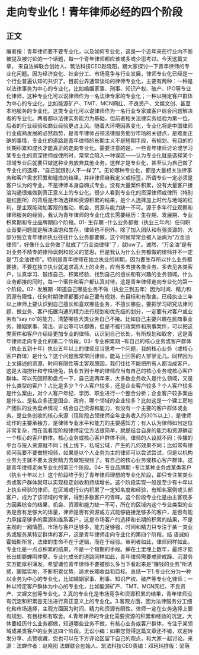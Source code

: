 # 走向专业化！青年律师必经的四个阶段
## 正文
编者按：青年律师要不要专业化，以及如何专业化，这是一个近年来在行业内不断被提及被讨论的一个话题，每一个青年律师都应该或多或少思考过。今天这篇文章， 来自法蝉联合创始人、筑法科技CEO赵晓阳，跟大家探讨一下青年律师的专业化问题。因为经济变化、社会分工、市场竞争与行业发展，律师专业化已经是一个行业普遍认知的共识了。目前业界通常谈论的律师专业化，主要有两种：一种是以法律事务为中心的专业化，比如婚姻家事、刑事、知识产权、破产、IPO等专业化律师，这种专业化可以说律师作为一名法律专家的专业化；一种以特定客户群体为中心的专业化，比如能源矿产、TMT、MCN网红、不良资产、文娱文创、甚至本地服务的专业化，这类专业化可以说律师作为一名行业专家或客户综合问题解决者的专业化。两者都以法律实务能力为基础，但前者相关法律实务经验为第一位，后者的行业经验和商业经验更占上风。随着大环境因素变化，专业化将是中国律师行业成熟发展的必然趋势，是青年律师占领法律服务细分市场的关键点，是难而正确的事情，专业化的道路是青年律师的长期主义不是短期手段，有规划、有目的的长期积累和成长才能真正的走向专业化。需要注意的是，一些青年律师讨论或学习某专业化的资深律师或律所时，常常会陷入一种误区——认为专业化就是选择某个领域专业后就要只做这种业务放弃其他业务，这样才是专业化，甚至认为自己做了专业化的选择，“自己就跟别人不一样了”。无论哪种专业化，都是大量相关法律事务和客户需求积累和锤炼的结果，并非律师自我定义或标签，所谓专业一定必须是客户认为的专业，不是律师本身自嗨式专业。没有大量案件积累，没有大量客户接洽沟通很难做到真正意义上的专业化。很少人看到专业化的资深律师或律所（特别是红圈所）的背后是市场选择和资源积累的结果，是个人选择加上时代与地域的红利，是主观能动加客观的推动，机会、资源与能力缺一不可。源于多年行业观察和律师服务的经验，我认为青年律师的专业化成长需要经历：生存期、发展期、专业积累期和专业品牌期四个阶段。01- 生存期 -什么业务都做（执业三年内）任何职业首要问题就是解决温饱和生存，律师也不例外。除了加入团队和有强资源的，大部分独立青年律师执业往往什么业务都要做，这个时候常常会被人诟病为“万金油律师”，好像什么业务做了就成了“万金油律师”了，就low了。诚然，“万金油”是有对业务不精专的律师讽刺和贬义的意思，但是我认为什么业务都做的律师并不一定是“万金油律师”。特别是青年律师在独立执业的初期，因为要生存所以什么业务都要接，不要在独立执业就追求高大上的业务，应当多去接各类业务，多去见各类客户，认真学习、锻炼自己、积累经验、找到自己的擅长和有兴趣的业务领域。什么业务都接的同时，每一个案件和客户都认真对待，这是青年律师走向专业化的第一个阶段。02- 发展期 -知道自己哪些业务不做（执业三到五年）因为时间、精力和资源有限性，任何时期律师都要对自己要有规划、有目标和有取舍。已经执业三年以上律师上要认识到自己擅长和喜欢哪些业务，不擅长哪些，要把学习研究法律问题、做业务、客户拓展沟通的精力进行规划和优先级的划分，一定要有对客户或业务有“say no”的能力，清楚哪些大类业务自己不接。比如自己主要兴趣在民商事业务，婚姻家事、常法、诉讼等可以都做，但是不接行政案件和刑事案件，可以把这类案件和客户介绍给更加专业的律师。认识到自己长处，有所规划和取舍，这是青年律师走向专业化的第二个阶段。03- 专业积累期 -有自己的核心业务或客户群体（执业五到十年）执业五年以上的律师应当思考一个问题，我的核心业务（或核心客户群体）是什么？这个问题我常常问律师，能马上回答的人寥寥无几。同样因为上文描述的资源、时间有限性等主客观原因，我们往往不能把所有人都当成客户，这是大海捞针和守株待兔，执业五到十年的律师应当有自己的核心业务或核心客户群体。可以先回顾和盘点一下，自己近两年来，大多数业务收入是什么领域，又是什么类型的客户？占比是多少？个人客户较多，还是企业客户较多？个人客户较多是什么案由，对个人客户年纪、学历、职业进行一个整合分析；企业客户较多案由是什么，是私企多还是国企、政府，哪个领域的企业较多？比如这是一个建工房地产团队的业务盘点情况：结合自己资源和能力，有没有一个主要的客户群体或业务，是业务创收的核心来源（现阶段占领律师全年业务收入的30%以上），是律师动作的主要承接方，是律师专业水平和能力的主要感知方；有人认为律师如何定位非常复杂，而在我看现阶段律师定位方法很简单，就是结合自身的能力和资源确定一个核心的客户群体。核心业务或核心客户群体不同，律师的人设就不同；传播的平台与投入资源就不同；线上线下，私域公域，产生的几何效果不同；比如常有律师问我要不要做短视频，如果是以个人业务为主的律师可以尝试尝试，但是以机构业务为主就不要太浪费精力去做短视频了。有自己的核心业务或核心客户群体，这是青年律师走向专业化的第三个阶段。04- 专业品牌期 -专注某种业务或某类客户（执业十年以上）这个阶段终于到了青年律师理想的专业化阶段，即只专注某类业务或客户群体就可以实现稳定创收和持续增长。这个阶段实现一般是至少有十年以上执业经验的律师，在区域或行业内积累了一定知名度和经验，有知名案例或头部客户，成为了该领域的专家，得到多数客户的青睐。这个阶段专业化是由主客观多方因素综合的结果，机会、资源和能力缺一不可，所在的区域内这个专业类型的业务是否有足够大的体量，律师是否有资源或方式能够链接足够多的客户，是否有能力承接足够多的案源和维系客户，这是市场客户的选择和长期的积累的结果，不是主观的一厢情愿。市场与客户足够多，能力足够强，时间和精力只专注于某一类业务或服务某特定群体的客户，这是青年律师走向专业化的第四个阶段。结 语诚如霍姆斯所言，法律的生命不在于逻辑，而在于经验。审判者如此，律师同样如此。专业化是一点点积累的结果，不是一个短期的手段。蝉在土里埋上数年，最终才能长出翅膀蝉鸣仲夏。专业化成长的道路同样如此，青年律师需要戒骄戒躁、沉潜务实方能厚积薄发。希望诸位青年律师不要被那么多当下看起来是“赚钱的业务”所诱惑，脚踏实地，不断积累优势，追求长期收益和目标。总结一下1.专业化分为一种以业务为中心的专业化，比如婚姻家事、刑事、知识产权、破产等专业化律师；一种以特定客户群体为中心的专业化，比如能源矿产、TMT、MCN网红、不良资产、文娱文创等专业化。2.真的专业化是市场竞争和资源积累的结果，青年律师没有沉淀和积累是无法进行真正意义上的专业化。3.客观方面，因为法律服务分工细化和市场选择，主观方面因为时间、精力和资源有限性，律师一定在业务选择上要有规划、有目标和有取舍。4.青年律师的专业化需要资源的积累和经验的沉淀，大体要经历什么业务都做，知道哪些业务不做，有核心业务或客户群体，专注于某领域或某类客户的业务这四个阶段。无讼小编：如果您觉得这篇文章还不错，欢迎转发分享、点赞收藏，您也可以在下方评论区留下自己的观点，和大家一起讨论。来源：法蝉作者：赵晓阳 法蝉联合创始人、筑法科技CEO责编：邓珂玮排版：梁萌